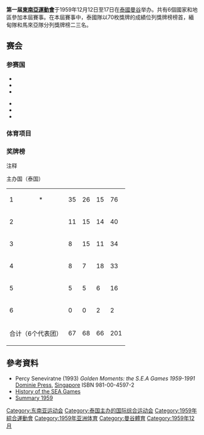 {{Infobox games
| Name                   = 第一届東南亞運動會
| Host city              = [[泰國|泰國]][[曼谷|曼谷]]
| Logo                   = <!-- 檔案不存在 1st seap games.png ，可從英文維基百科取得 -->
| Optional caption       = Theme: ""
| Events                 = 12
| Nations participating  = 6
| Athletes participating = 800
| Opening ceremony       = 1959年12月12日
| Closing ceremony       = 1959年12月17日
| Officially opened by   = [[蒲美蓬·阿杜德|蒲美蓬·阿杜德]]<br />{{small|[[泰國國王|泰國國王]]}}
| Athlete's Oath         =
| Judge's Oath           =
| Torch lighter          =
| Ceremony venue         = [[蘇帕查拉賽體育場|蘇帕查拉賽體育場]]}}

'''第一届[[東南亞運動會|東南亞運動會]]'''于1959年12月12日至17日在[[泰國|泰國]][[曼谷|曼谷]]举办。共有6個國家和地區參加本屆賽事。在本屆賽事中，泰國隊以70枚獎牌的成績位列獎牌榜榜首，緬甸隊和馬來亞隊分列獎牌榜二三名。

==赛会==
===参赛国===
{{col-start}}
{{col-2}}
* {{flag|Burma|1948}}
* {{flag|Laos|1952}}
* {{flag|Malaya}}
{{col-2}}
* {{flag|Singapore|colonial}}
* {{flag|Thailand}}
* {{flag|南越|name=越南}}
{{col-end}}

===体育项目===
{{columns-list|colwidth=20em|
* {{GamesSport|游泳}}
* {{GamesSport|田径}}
* {{GamesSport|羽毛球}}
* {{GamesSport|篮球}}
* {{GamesSport|拳击}}
* {{GamesSport|自行车}}
* {{GamesSport|足球}}
* {{GamesSport|射击}}
* {{GamesSport|乒乓}}
* {{GamesSport|网球}}
* {{GamesSport|排球}}
* {{GamesSport|举重}}
}}

===奖牌榜===
;注释
{{color box|border=darkgray|#ccccff| <nowiki>*</nowiki> }} 主办国（泰国）
{| {{RankedMedalTable|class=wikitable sortable plainrowheaders|caption=1959年東南亞半島運動會奖牌榜}}
|-style="background:#ccccff"
|1||align=left|{{flagIOC2team|THA|1959年東南亞半島運動會}}*||35||26||15||76
|-
|2||align=left|{{flagIOC2team|BIR|1959年東南亞半島運動會}}||11||15||14||40
|-
|3||align=left|{{flagIOC2team|MAL|1959年東南亞半島運動會}}||8||15||11||34
|-
|4||align=left|{{flagIOC2team|SIN|1959年東南亞半島運動會}}||8||7||18||33
|-
|5||align=left|{{flagIOC2team|VIE|1959年東南亞半島運動會}}||5||5||6||16
|-
|6||align=left|{{flagIOC2team|LAO|1959年東南亞半島運動會}}||0||0||2||2
|-class="sortbottom"
!colspan=2|合计（6个代表团）||67||68||66||201
|}

==參考資料==
*Percy Seneviratne (1993) ''Golden Moments: the S.E.A Games 1959-1991'' [[Dominie_Press|Dominie Press]], [[Singapore|Singapore]] ISBN 981-00-4597-2
*[https://web.archive.org/web/20120812175037/http://www.olympic.org.my/web/gamesrecords/sea/sea_history.htm History of the SEA Games]
*[http://newspapers.nl.sg/Digitised/Article.aspx?articleid=freepress19591218.2.100 Summary 1959]{{Wayback|url=http://newspapers.nl.sg/Digitised/Article.aspx?articleid=freepress19591218.2.100 |date=20121022171231 }}

{{東南亞運動會}}

[[Category:东南亚运动会|Category:东南亚运动会]]
[[Category:泰国主办的国际综合运动会|Category:泰国主办的国际综合运动会]]
[[Category:1959年綜合運動會|Category:1959年綜合運動會]]
[[Category:1959年亚洲体育|Category:1959年亚洲体育]]
[[Category:曼谷體育|Category:曼谷體育]]
[[Category:1959年12月|Category:1959年12月]]